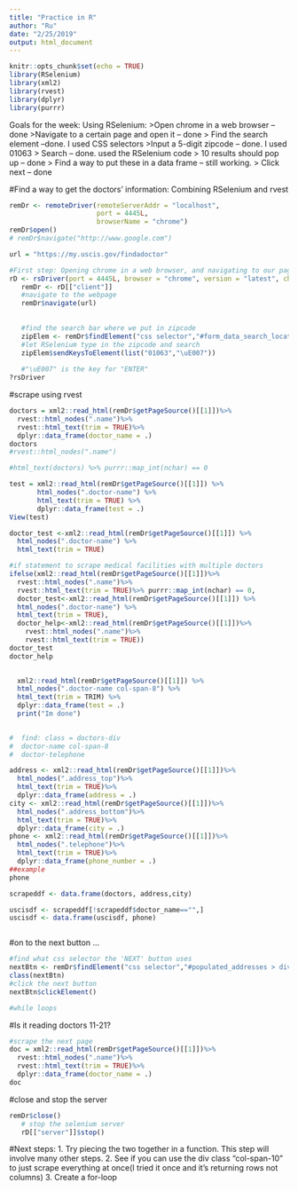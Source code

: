 ```yaml
---
title: "Practice in R"
author: "Ru"
date: "2/25/2019"
output: html_document
---
```


```r
knitr::opts_chunk$set(echo = TRUE)
library(RSelenium)
library(xml2)
library(rvest)
library(dplyr)
library(purrr)
```

Goals for the week:
Using RSelenium: 
  >Open chrome in a web browser --done
  >Navigate to a certain page and open it  -- done
  > Find the search element --done. I used CSS selectors 
    >Input a 5-digit zipcode -- done. I used 01063
  > Search -- done. used the RSelenium code 
    > 10 results should pop up  -- done 
    > Find a way to put these in a data frame  -- still working. 
  > Click next  -- done 

#Find a way to get the doctors' information: Combining RSelenium and rvest 
```r
remDr <- remoteDriver(remoteServerAddr = "localhost",
                      port = 4445L,
                      browserName = "chrome")
remDr$open()
# remDr$navigate("http://www.google.com")

url = "https://my.uscis.gov/findadoctor"

#First step: Opening chrome in a web browser, and navigating to our page
rD <- rsDriver(port = 4445L, browser = "chrome", version = "latest", chromever = "latest", geckover = "latest", verbose = TRUE)
   remDr <- rD[["client"]]
   #navigate to the webpage 
   remDr$navigate(url)
   
   
   #find the search bar where we put in zipcode
   zipElem <- remDr$findElement("css selector","#form_data_search_location")
   #let RSelenium type in the zipcode and search 
   zipElem$sendKeysToElement(list("01063","\uE007")) 
   
   #"\uE007" is the key for "ENTER"
?rsDriver
```

#scrape using rvest

```r
doctors = xml2::read_html(remDr$getPageSource()[[1]])%>%
  rvest::html_nodes(".name")%>%
  rvest::html_text(trim = TRUE)%>%
  dplyr::data_frame(doctor_name = .)
doctors
#rvest::html_nodes(".name")

#html_text(doctors) %>% purrr::map_int(nchar) == 0

test = xml2::read_html(remDr$getPageSource()[[1]]) %>%
       html_nodes(".doctor-name") %>%
       html_text(trim = TRUE) %>%
       dplyr::data_frame(test = .)
View(test)

doctor_test <-xml2::read_html(remDr$getPageSource()[[1]]) %>%
  html_nodes(".doctor-name") %>%
  html_text(trim = TRUE)
```

```r
#if statement to scrape medical facilities with multiple doctors
ifelse(xml2::read_html(remDr$getPageSource()[[1]])%>%
  rvest::html_nodes(".name")%>%
  rvest::html_text(trim = TRUE)%>% purrr::map_int(nchar) == 0,
  doctor_test<-xml2::read_html(remDr$getPageSource()[[1]]) %>%
  html_nodes(".doctor-name") %>%
  html_text(trim = TRUE),
  doctor_help<-xml2::read_html(remDr$getPageSource()[[1]])%>%
    rvest::html_nodes(".name")%>%
    rvest::html_text(trim = TRUE))
doctor_test
doctor_help

 
  xml2::read_html(remDr$getPageSource()[[1]]) %>%
  html_nodes(".doctor-name col-span-8") %>%
  html_text(trim = TRIM) %>%
  dplyr::data_frame(test = .)
  print("Im done")

  
#  find: class = doctors-div
#  doctor-name col-span-8
#  doctor-telephone
```

```r
address <- xml2::read_html(remDr$getPageSource()[[1]])%>%
  html_nodes(".address_top")%>%
  html_text(trim = TRUE)%>%
  dplyr::data_frame(address = .)
city <- xml2::read_html(remDr$getPageSource()[[1]])%>%
  html_nodes(".address_bottom")%>%
  html_text(trim = TRUE)%>%
  dplyr::data_frame(city = .)
phone <- xml2::read_html(remDr$getPageSource()[[1]])%>%
  html_nodes(".telephone")%>%
  html_text(trim = TRUE)%>%
  dplyr::data_frame(phone_number = .)
##example
phone

scrapeddf <- data.frame(doctors, address,city)

uscisdf <- scrapeddf[!scrapeddf$doctor_name=="",]
uscisdf <- data.frame(uscisdf, phone)
```

```r

```


#on to the next button ...
```r
#find what css selector the 'NEXT' button uses 
nextBtn <- remDr$findElement("css selector","#populated_addresses > div:nth-child(11) > div > div.next > button")
class(nextBtn)
#click the next button
nextBtn$clickElement()

#while loops
```

#Is it reading doctors 11-21? 
```r
#scrape the next page
doc = xml2::read_html(remDr$getPageSource()[[1]])%>%
  rvest::html_nodes(".name")%>%
  rvest::html_text(trim = TRUE)%>%
  dplyr::data_frame(doctor_name = .)
doc
```


#close and stop the server
```r
remDr$close()
   # stop the selenium server
   rD[["server"]]$stop()
```

#Next steps:
  1. Try piecing the two together in a function. This step will involve many other steps. 
  2. See if you can use the div class "col-span-10" to just scrape everything at once(I tried it once and it's returning rows not columns)
  3. Create a for-loop 
  

